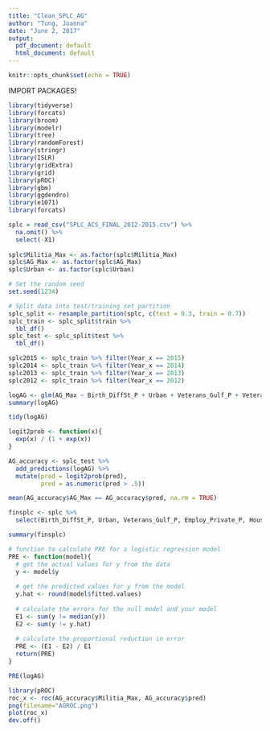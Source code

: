 ---
title: "Clean_SPLC_AG"
author: "Tung, Joanna"
date: "June 2, 2017"
output:
  pdf_document: default
  html_document: default
---

```{r setup, include=FALSE}
knitr::opts_chunk$set(echo = TRUE)
```

IMPORT PACKAGES!

```{r}
library(tidyverse)
library(forcats)
library(broom)
library(modelr)
library(tree)
library(randomForest)
library(stringr)
library(ISLR)
library(gridExtra)
library(grid)
library(pROC)
library(gbm)
library(ggdendro)
library(e1071)
library(forcats)
```

```{r}
splc = read_csv("SPLC_ACS_FINAL_2012-2015.csv") %>%
  na.omit() %>%
  select(-X1)
  
splc$Militia_Max <- as.factor(splc$Militia_Max)
splc$AG_Max <- as.factor(splc$AG_Max)
splc$Urban <- as.factor(splc$Urban)

```
```{r}
# Set the random seed
set.seed(1234)

# Split data into test/training set partition
splc_split <- resample_partition(splc, c(test = 0.3, train = 0.7))
splc_train <- splc_split$train %>%
  tbl_df()
splc_test <- splc_split$test %>%
  tbl_df()
```
```{r}
splc2015 <- splc_train %>% filter(Year_x == 2015)
splc2014 <- splc_train %>% filter(Year_x == 2014)
splc2013 <- splc_train %>% filter(Year_x == 2013)
splc2012 <- splc_train %>% filter(Year_x == 2012)
```


```{r}
logAG <- glm(AG_Max ~ Birth_DiffSt_P + Urban + Veterans_Gulf_P + Veterans_PreGulf_P + Employ_Private_P + House_Fem_P + Education_BachPlus_P + Birth_Forgn_P, data = splc_train, family = binomial)
summary(logAG)

tidy(logAG)
```



```{r}
logit2prob <- function(x){
  exp(x) / (1 + exp(x))
}
```

```{r}
AG_accuracy <- splc_test %>%
  add_predictions(logAG) %>%
  mutate(pred = logit2prob(pred),
         pred = as.numeric(pred > .5))

mean(AG_accuracy$AG_Max == AG_accuracy$pred, na.rm = TRUE)
```

```{r}
finsplc <- splc %>%
  select(Birth_DiffSt_P, Urban, Veterans_Gulf_P, Employ_Private_P, House_Fem_P, Education_BachPlus_P, Poverty_Fam_P, Birth_Forgn_P, AG_Max, Militia_Max)

summary(finsplc)
```
```{r}
# function to calculate PRE for a logistic regression model
PRE <- function(model){
  # get the actual values for y from the data
  y <- model$y
  
  # get the predicted values for y from the model
  y.hat <- round(model$fitted.values)
  
  # calculate the errors for the null model and your model
  E1 <- sum(y != median(y))
  E2 <- sum(y != y.hat)
  
  # calculate the proportional reduction in error
  PRE <- (E1 - E2) / E1
  return(PRE)
}

PRE(logAG)
```

```{r}
library(pROC)
roc_x <- roc(AG_accuracy$Militia_Max, AG_accuracy$pred)
png(filename="AGROC.png")
plot(roc_x)
dev.off()
```

